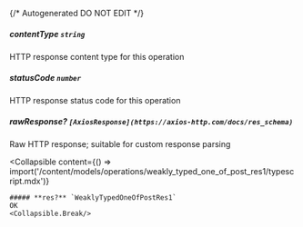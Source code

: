 {/* Autogenerated DO NOT EDIT  */}

##### **contentType** `string`
HTTP response content type for this operation

##### **statusCode** `number`
HTTP response status code for this operation

##### **rawResponse?** `[AxiosResponse](https://axios-http.com/docs/res_schema)`
Raw HTTP response; suitable for custom response parsing

<Collapsible
    content={() => import('/content/models/operations/weakly_typed_one_of_post_res1/typescript.mdx')}
>
    ##### **res?** `WeaklyTypedOneOfPostRes1`
    OK
    <Collapsible.Break/>
</Collapsible>

